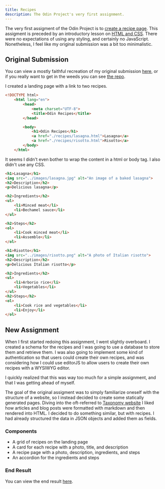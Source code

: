 ```yaml
---
title: Recipes
description: The Odin Project's very first assignment.
---
```


The very first assigment of the Odin Project is to [create a recipe page](https://www.theodinproject.com/lessons/foundations-recipes#assignment).
This assigment is preceded by an introductory lesson on [HTML and CSS](https://www.theodinproject.com/paths/foundations/courses/foundations#html-foundations).
There were no expectations of using any styling, and certainly no JavaScript. Nonetheless, I feel like my original submission was a bit too minimalistic.

## Original Submission

You can view a mostly faithful recreation of my original submission [here](/projects/old/recipes), or if you
really want to get in the weeds you can see [the repo](https://github.com/SQUASHD/odin-recipes/).

I created a landing page with a link to two recipes.

```html
<!DOCTYPE html>
	<html lang="en">
		<head>
			<meta charset="UTF-8">
			<title>Odin Recipes</title>
		</head>

		<body>
			<h1>Odin Recipes</h1>
			<a href="./recipes/lasagna.html">Lasagna</a>
			<a href="./recipes/risotto.html">Risotto</a>
		</body>
	</html>
```

It seems I didn't even bother to wrap the content in a html or body tag. I also didn't use any CSS.

```html
<h1>Lasagna</h1>
<img src="../images/lasagna.jpg" alt="An image of a baked lasagna">
<h2>Description</h2>
<p>Delicious lasagna</p>

<h2>Ingredients</h2>
<ul>
	<li>Minced meat</li>
	<li>Bechamel sauce</li>
</ul>

<h2>Steps</h2>
<ol>
	<li>Cook minced meat</li>
	<li>Assemble</li>
</ol>
```

```html
<h1>Risotto</h1>
<img src="../images/risotto.png" alt="A photo of Italian risotto">
<h2>Description</h2>
<p>Delicious Italian risotto</p>

<h2>Ingredients</h2>
<ul>
	<li>Arborio rice</li>
	<li>Vegetables</li>
</ul>
<h2>Steps</h2>
<ol>
	<li>Cook rice and vegetables</li>
	<li>Enjoy</li>
</ol>
```

## New Assignment

When I first started redoing this assignment, I went slightly overboard.
I created a schema for the recipes and I was going to use a database to store them and retrieve them.
I was also going to implement some kind of authentication so that users could create their own recipes,
and was considering how I could use editorJS to allow users to create their own recipes with a WYSIWYG editor.

I quickly realized that this was way too much for a simple assignment, and that I was getting ahead of myself.

The goal of the original assigment was to simply familiarize oneself with the structure of a website, so I instead decided to create
some statically generated pages. Diving into the oft-referred to [Taxonomy website](https://tx.shadcn.com) I liked how articles and blog posts were formatted with markdown
and then rendered into HTML. I decided to do something similar, but with recipes. I had already structured the data in JSON objects and added them as fields.

### Components

- A grid of recipes on the landing page
- A card for each recipe with a photo, title, and description
- A recipe page with a photo, description, ingredients, and steps
- An accordion for the ingredients and steps

### End Result

You can view the end result [here](/projects/new/recipes).
